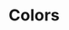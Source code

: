 

<Meta title='Welcome/Design System/Colors' />

# Colors

<ColorPalette>
  <ColorItem
    title='theme.color.primary'
    subtitle='Coral'
    colors={[color.primary]}
  />
  <ColorItem
    title='theme.color.secondary'
    subtitle='Blue'
    colors={[color.secondary]}
  />
  <ColorItem
    title='theme.color.tertiary'
    subtitle='Grey'
    colors={[color.tertiary]}
  />
  <ColorItem
    title='theme.color.positive'
    subtitle='Green'
    colors={[color.positive]}
  />
  <ColorItem
    title='theme.color.warning'
    subtitle='Ochre'
    colors={[color.warning]}
  />
  <ColorItem
    title='theme.color.negative'
    subtitle='Red'
    colors={[color.negative]}
  />
  <ColorItem
    title='theme.color.orange'
    subtitle='Orange'
    colors={[color.orange]}
  />
  <ColorItem title='theme.color.gold' subtitle='Gold' colors={[color.gold]} />
  <ColorItem
    title='theme.color.green'
    subtitle='Green'
    colors={[color.green]}
  />
  <ColorItem
    title='theme.color.seafoam'
    subtitle='Seafoam'
    colors={[color.seafoam]}
  />
  <ColorItem
    title='theme.color.purple'
    subtitle='Purple'
    colors={[color.purple]}
  />
  <ColorItem
    title='theme.color.ultraviolet'
    subtitle='Ultraviolet'
    colors={[color.ultraviolet]}
  />
  <ColorItem
    title='Monochrome'
    colors={[
      color.darkest,
      color.darker,
      color.dark,
      color.mediumdark,
      color.medium,
      color.mediumlight,
      color.light,
      color.lighter,
      color.lightest
    ]}
  />
</ColorPalette>

